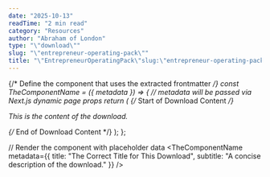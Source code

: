 ```yaml
---
date: "2025-10-13"
readTime: "2 min read"
category: "Resources"
author: "Abraham of London"
type: "\"download\""
slug: "\"entrepreneur-operating-pack\""
title: "\"EntrepreneurOperatingPack\"slug:\"entrepreneur-operating-pack\"type:\"template\"slug:\"entrepreneur-operating-pack\"type:\"Download\"title:\"EntrepreneurOperatingPack\"date:2025-10-13author:\"AbrahamofLondon\"readTime:2minreadcategory:\"Resources\""
---
```



{/* Define the component that uses the extracted frontmatter */}
const TheComponentName = ({ metadata }) => {
    // metadata will be passed via Next.js dynamic page props
    return (
        <BrandFrame title={metadata.title} subtitle={metadata.subtitle} pageSize="A4" >
            {/* Start of Download Content */}
            <p>This is the content of the download.</p>
            {/* End of Download Content */}
        </BrandFrame>
    );
};

// Render the component with placeholder data
<TheComponentName metadata={{ title: "The Correct Title for This Download", subtitle: "A concise description of the download." }} />

